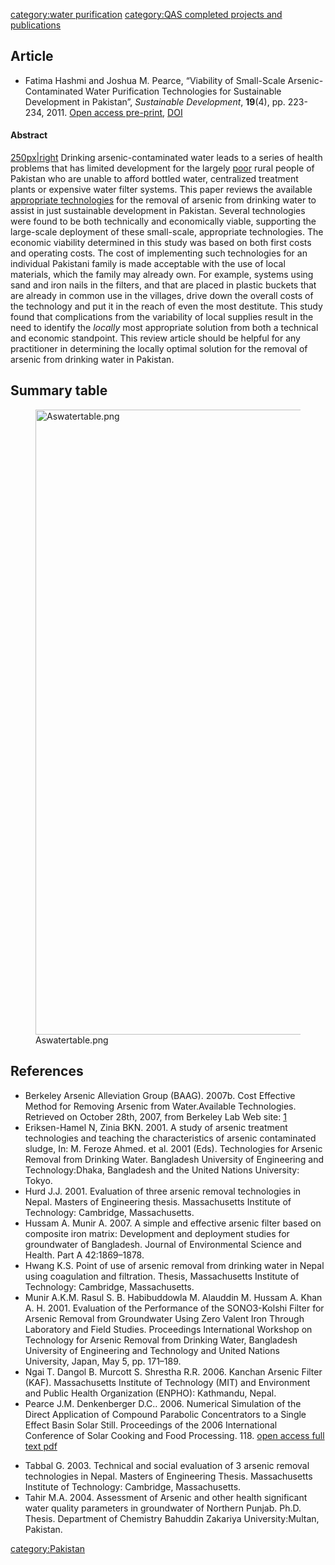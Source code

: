 {{QASpage}}
[[category:water purification]]
[[category:QAS completed projects and publications]]

==Article==
* Fatima Hashmi  and Joshua M. Pearce, “Viability of Small-Scale Arsenic-Contaminated Water Purification Technologies for Sustainable Development in Pakistan”, ''Sustainable Development'', '''19'''(4), pp. 223-234, 2011. [http://mtu.academia.edu/JoshuaPearce/Papers/1540697/Viability_of_Small-Scale_Arsenic-Contaminated_Water_Purification_Technologies_for_Sustainable_Development_in_Pakistan Open access pre-print], [http://dx.doi.org/10.1002/sd.414 DOI]
====Abstract====
[[image:Pakwater.png|250px|right]]
Drinking arsenic-contaminated water leads to a series of health problems that has limited development for the largely [[poor]] rural people of Pakistan who are unable to afford bottled water, centralized treatment plants or expensive water filter systems. This paper reviews the available [[appropriate technologies]] for the removal of arsenic from drinking water to assist in just sustainable development in Pakistan. Several technologies were found to be both technically and economically viable, supporting the large-scale deployment of these small-scale, appropriate technologies. The economic viability determined in this study was based on both first costs and operating costs. The cost of implementing such technologies for an individual Pakistani family is made acceptable with the use of local materials, which the family may already own. For example, systems using sand and iron nails in the filters, and that are placed in plastic buckets that are already in common use in the villages, drive down the overall costs of the technology and put it in the reach of even the most destitute. This study found that complications from the variability of local supplies result in the need to identify the ''locally'' most appropriate solution from both a technical and economic standpoint. This review article should be helpful for any practitioner in determining the locally optimal solution for the removal of arsenic from drinking water in Pakistan.

== Summary table==

[[Image:Aswatertable.png|1000px]]

==References==
* Berkeley Arsenic Alleviation Group (BAAG). 2007b. Cost Effective Method for Removing Arsenic from Water.Available Technologies. Retrieved on October 28th, 2007, from Berkeley Lab Web site: [http://www.lbl.gov:80/Tech-Transfer/techs/lbnl1742.html]
* Eriksen-Hamel N, Zinia BKN. 2001. A study of arsenic treatment technologies and teaching the characteristics of arsenic contaminated sludge, In: M. Feroze Ahmed. et al. 2001 (Eds). Technologies for Arsenic Removal from Drinking Water. Bangladesh University of Engineering and Technology:Dhaka, Bangladesh and the United Nations University: Tokyo.
* Hurd J.J. 2001. Evaluation of three arsenic removal technologies in Nepal. Masters of Engineering thesis. Massachusetts Institute of Technology: Cambridge, Massachusetts.
* Hussam A. Munir A. 2007. A simple and effective arsenic filter based on composite iron matrix: Development and deployment studies for groundwater of Bangladesh. Journal of Environmental Science and Health. Part A 42:1869–1878.
* Hwang K.S. Point of use of arsenic removal from drinking water in Nepal using coagulation and filtration. Thesis, Massachusetts Institute of Technology: Cambridge, Massachusetts.
* Munir A.K.M. Rasul S. B. Habibuddowla M. Alauddin M. Hussam A. Khan A. H. 2001. Evaluation of the Performance of the SONO3-Kolshi Filter for Arsenic Removal from Groundwater Using Zero Valent Iron Through Laboratory and Field Studies. Proceedings International Workshop on Technology for Arsenic Removal from Drinking Water, Bangladesh University of Engineering and  Technology and United Nations University, Japan, May 5, pp. 171–189.
* Ngai T. Dangol B. Murcott S. Shrestha R.R. 2006. Kanchan Arsenic Filter (KAF). Massachusetts Institute of Technology (MIT) and Environment and Public Health Organization (ENPHO): Kathmandu, Nepal.
* Pearce J.M. Denkenberger D.C.. 2006.  Numerical Simulation of the Direct Application of Compound Parabolic Concentrators to a Single Effect Basin Solar Still. Proceedings of the 2006 International Conference of Solar Cooking and Food Processing. 118. [http://images.wikia.com/solarcooking/images/c/cd/Granada06_Joshua_pearce.pdf open access full text pdf]

* Tabbal G. 2003. Technical and social evaluation of 3 arsenic removal technologies in Nepal. Masters of Engineering Thesis. Massachusetts Institute of Technology: Cambridge, Massachusetts.
* Tahir M.A. 2004. Assessment of Arsenic and other health significant water quality parameters in groundwater of Northern Punjab. Ph.D. Thesis. Department of Chemistry Bahuddin Zakariya University:Multan, Pakistan.

[[category:Pakistan]]